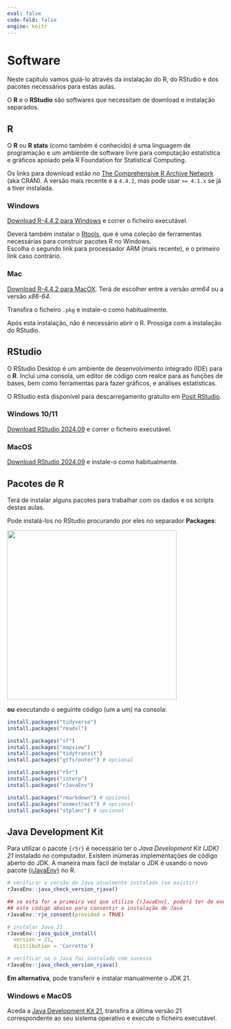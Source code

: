 ```yaml
---
eval: false
code-fold: false
engine: knitr
---
```


# Software

Neste capítulo vamos guiá-lo através da instalação do R, do RStudio e dos pacotes necessários para estas aulas.

O **R** e o **RStudio** são softwares que necessitam de download e instalação separados.

## R

O **R** ou **R stats** (como também é conhecido) é uma linguagem de programação e um ambiente de software livre para computação estatística e gráficos apoiado pela R Foundation for Statistical Computing.

Os links para download estão no [The Comprehensive R Archive Network](https://cran.r-project.org/) (aka CRAN).
A versão mais recente é a `4.4.2`, mas pode usar `>= 4.1.x` se já a tiver instalada.

:::: {.panel-tabset .nav-pills}
### Windows

[Download R-4.4.2 para Windows](https://cran.r-project.org/bin/windows/base/R-4.4.2-win.exe) e correr o ficheiro executável.

::: {.callout-important icon="false"}
Deverá também instalar o [Rtools](https://cran.r-project.org/bin/windows/Rtools/rtools44/rtools.html), que é uma coleção de ferramentas necessárias para construir pacotes R no Windows.\
Escolha o segundo link para processador ARM (mais recente), e o primeiro link caso contrário.
:::

### Mac

[Download R-4.4.2 para MacOX](https://cran.r-project.org/bin/macosx/).
Terá de escolher entre a versão *arm64* ou a versão *x86-64*.

Transfira o ficheiro `.pkg` e instale-o como habitualmente.
::::

Após esta instalação, não é necessário abrir o R.
Prossiga com a instalação do RStudio.

## RStudio

O RStudio Desktop é um ambiente de desenvolvimento integrado (IDE) para o **R**.
Inclui uma consola, um editor de código com realce para as funções de bases, bem como ferramentas para fazer gráficos, e análises estatísticas.

O RStudio está disponível para descarregamento gratuito em [Posit RStudio](https://posit.co/download/rstudio-desktop/).

::: {.panel-tabset .nav-pills}
### Windows 10/11

[Download RStudio 2024.09](https://download1.rstudio.org/electron/windows/RStudio-2024.09.1-394.exe) e correr o ficheiro executável.

### MacOS

[Download RStudio 2024.09](https://download1.rstudio.org/electron/macos/RStudio-2024.09.1-394.dmg) e instale-o como habitualmente.
:::

## Pacotes de R

Terá de instalar alguns pacotes para trabalhar com os dados e os scripts destas aulas.

Pode instalá-los no RStudio procurando por eles no separador **Packages**:

![](images/clipboard-812808100.png){width="394"}

**ou** executando o seguinte código (um a um) na consola:

```r
install.packages("tidyverse")
install.packages("readxl")

install.packages("sf")
install.packages("mapview")
install.packages("tidytransit")
install.packages("gtfsrouter") # opcional

install.packages("r5r")
install.packages("interp")
install.packages("rJavaEnv")

install.packages("rmarkdown") # opcional
install.packages("osmextract") # opcional
install.packages("stplanr") # opcional
```

## Java Development Kit

Para utilizar o pacote `{r5r}` é necessário ter o *Java Development Kit (JDK) 21* instalado no computador.
Existem inúmeras implementações de código aberto do JDK.
A maneira mais fácil de instalar o JDK é usando o novo pacote [{rJavaEnv}](https://www.ekotov.pro/rJavaEnv/) no R.

```r
# verificar a versão de Java atualmente instalada (se existir) 
rJavaEnv::java_check_version_rjava()

## se esta for a primeira vez que utiliza {rJavaEnv}, poderá ter de executar
## este código abaixo para consentir a instalação de Java
rJavaEnv::rje_consent(provided = TRUE)

# instalar Java 21
rJavaEnv::java_quick_install(
  version = 21,
  distribution = 'Corretto')

# verificar se o Java foi instalado com sucesso
rJavaEnv::java_check_version_rjava()
```

**Em alternativa**, pode transferir e instalar manualmente o JDK 21.

::: {.panel-tabset .nav-pills}
### Windows e MacOS

Aceda a [Java Development Kit 21](https://jdk.java.net/archive/), transfira a última versão 21 correspondente ao seu sistema operativo e execute o ficheiro executável.
:::
